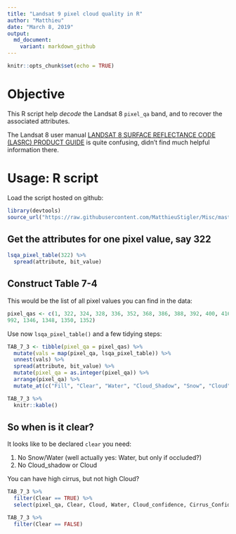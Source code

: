 ```yaml
---
title: "Landsat 9 pixel cloud quality in R"
author: "Matthieu"
date: "March 8, 2019"
output:
  md_document:
    variant: markdown_github
---
```


```r
knitr::opts_chunk$set(echo = TRUE)
```

# Objective

This R script help *decode* the Landsat 8 `pixel_qa` band, and to recover the associated attributes. 

The Landsat 8 user manual [LANDSAT 8 SURFACE REFLECTANCE CODE (LASRC) PRODUCT GUIDE](https://www.google.com/url?sa=t&rct=j&q=&esrc=s&source=web&cd=1&cad=rja&uact=8&ved=2ahUKEwisnNbE5vPgAhVMvJ4KHUZwC0MQFjAAegQIChAC&url=https%3A%2F%2Flandsat.usgs.gov%2Fdocuments%2Flasrc_product_guide.pdf&usg=AOvVaw1k4ElRQCyGumQtZzeTT51P) is quite confusing, didn't find much helpful information there. 

# Usage: R script

Load the script hosted on github:

```r
library(devtools)
source_url("https://raw.githubusercontent.com/MatthieuStigler/Misc/master/spatial/landsat_8_cloud/lsqa_tools.R")
```

## Get the attributes for one pixel value, say 322

```r
lsqa_pixel_table(322) %>% 
  spread(attribute, bit_value)
```


## Construct Table 7-4

This would be the list of all pixel values you can find in the data:

```r
pixel_qas <- c(1, 322, 324, 328, 336, 352, 368, 386, 388, 392, 400, 416, 432, 480, 834, 836, 840, 848, 864, 880, 898, 900, 904, 912, 928, 944, 
992, 1346, 1348, 1350, 1352)
```


Use now `lsqa_pixel_table()` and a few tidying steps:

```r
TAB_7_3 <- tibble(pixel_qa = pixel_qas) %>% 
  mutate(vals = map(pixel_qa, lsqa_pixel_table)) %>% 
  unnest(vals) %>% 
  spread(attribute, bit_value) %>% 
  mutate(pixel_qa = as.integer(pixel_qa)) %>% 
  arrange(pixel_qa) %>% 
  mutate_at(c("Fill", "Clear", "Water", "Cloud_Shadow", "Snow", "Cloud", "Terrain_Occlusion"), as.logical)

```


```r
TAB_7_3 %>% 
  knitr::kable()
```


## So when is it clear?

It looks like to be declared `clear` you need:

1. No Snow/Water (well actually yes: Water, but only if occluded?)
2. No Cloud_shadow or Cloud

You can have high cirrus, but not high Cloud?

```r
TAB_7_3 %>% 
  filter(Clear == TRUE) %>% 
  select(pixel_qa, Clear, Cloud, Water, Cloud_confidence, Cirrus_Confidence)
```

```r
TAB_7_3 %>% 
  filter(Clear == FALSE) 

```



 